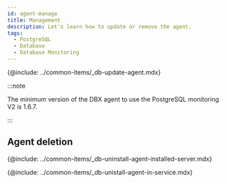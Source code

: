 ```yaml
---
id: agent-manage
title: Management
description: Let's learn how to update or remove the agent.
tags:
  - PostgreSQL
  - Database
  - Database Monitoring
---
```



<Note product='PostgreSQL' link='../postgresql-v1/agent-manage' />

<!-- 에이전트 업데이트-->

{@include: ../common-items/_db-update-agent.mdx}  

:::note

The minimum version of the DBX agent to use the PostgreSQL monitoring V2 is 1.6.7.

:::

## Agent deletion

<!-- 에이전트 설치 서버에서 삭제하기 -->

{@include: ../common-items/_db-uninstall-agent-installed-server.mdx}

<!-- 서비스 화면에서 삭제하기 -->

{@include: ../common-items/_db-unistall-agent-in-service.mdx} 

